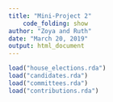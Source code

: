 ```yaml
---
title: "Mini-Project 2"
    code_folding: show
author: "Zoya and Ruth"
date: "March 20, 2019"
output: html_document
---
```


```r
load("house_elections.rda")
load("candidates.rda")
load("committees.rda")
load("contributions.rda")
```